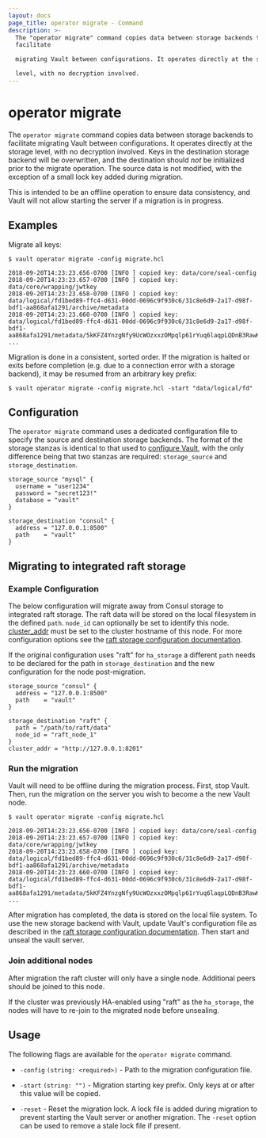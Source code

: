 ```yaml
---
layout: docs
page_title: operator migrate - Command
description: >-
  The "operator migrate" command copies data between storage backends to
  facilitate

  migrating Vault between configurations. It operates directly at the storage

  level, with no decryption involved.
---
```


# operator migrate

The `operator migrate` command copies data between storage backends to facilitate
migrating Vault between configurations. It operates directly at the storage
level, with no decryption involved. Keys in the destination storage backend will
be overwritten, and the destination should _not_ be initialized prior to the
migrate operation. The source data is not modified, with the exception of a small lock
key added during migration.

This is intended to be an offline operation to ensure data consistency, and Vault
will not allow starting the server if a migration is in progress.

## Examples

Migrate all keys:

```shell-session
$ vault operator migrate -config migrate.hcl

2018-09-20T14:23:23.656-0700 [INFO ] copied key: data/core/seal-config
2018-09-20T14:23:23.657-0700 [INFO ] copied key: data/core/wrapping/jwtkey
2018-09-20T14:23:23.658-0700 [INFO ] copied key: data/logical/fd1bed89-ffc4-d631-00dd-0696c9f930c6/31c8e6d9-2a17-d98f-bdf1-aa868afa1291/archive/metadata
2018-09-20T14:23:23.660-0700 [INFO ] copied key: data/logical/fd1bed89-ffc4-d631-00dd-0696c9f930c6/31c8e6d9-2a17-d98f-bdf1-aa868afa1291/metadata/5kKFZ4YnzgNfy9UcWOzxxzOMpqlp61rYuq6laqpLQDnB3RawKpqi7yBTrawj1P
...
```

Migration is done in a consistent, sorted order. If the migration is halted or
exits before completion (e.g. due to a connection error with a storage backend),
it may be resumed from an arbitrary key prefix:

```shell-session
$ vault operator migrate -config migrate.hcl -start "data/logical/fd"
```

## Configuration

The `operator migrate` command uses a dedicated configuration file to specify the source
and destination storage backends. The format of the storage stanzas is identical
to that used to [configure Vault](/docs/configuration/storage),
with the only difference being that two stanzas are required: `storage_source` and `storage_destination`.

```hcl
storage_source "mysql" {
  username = "user1234"
  password = "secret123!"
  database = "vault"
}

storage_destination "consul" {
  address = "127.0.0.1:8500"
  path    = "vault"
}
```

## Migrating to integrated raft storage

### Example Configuration

The below configuration will migrate away from Consul storage to integrated
raft storage. The raft data will be stored on the local filesystem in the
defined `path`. `node_id` can optionally be set to identify this node.
[cluster_addr](/docs/configuration#cluster_addr) must be set to the
cluster hostname of this node. For more configuration options see the [raft
storage configuration documentation](/docs/configuration/storage/raft).

If the original configuration uses "raft" for `ha_storage` a different
`path` needs to be declared for the path in `storage_destination` and the new
configuration for the node post-migration.

```hcl
storage_source "consul" {
  address = "127.0.0.1:8500"
  path    = "vault"
}

storage_destination "raft" {
  path = "/path/to/raft/data"
  node_id = "raft_node_1"
}
cluster_addr = "http://127.0.0.1:8201"
```

### Run the migration

Vault will need to be offline during the migration process. First, stop Vault.
Then, run the migration on the server you wish to become a the new Vault node.

```shell-session
$ vault operator migrate -config migrate.hcl

2018-09-20T14:23:23.656-0700 [INFO ] copied key: data/core/seal-config
2018-09-20T14:23:23.657-0700 [INFO ] copied key: data/core/wrapping/jwtkey
2018-09-20T14:23:23.658-0700 [INFO ] copied key: data/logical/fd1bed89-ffc4-d631-00dd-0696c9f930c6/31c8e6d9-2a17-d98f-bdf1-aa868afa1291/archive/metadata
2018-09-20T14:23:23.660-0700 [INFO ] copied key: data/logical/fd1bed89-ffc4-d631-00dd-0696c9f930c6/31c8e6d9-2a17-d98f-bdf1-aa868afa1291/metadata/5kKFZ4YnzgNfy9UcWOzxxzOMpqlp61rYuq6laqpLQDnB3RawKpqi7yBTrawj1P
...
```

After migration has completed, the data is stored on the local file system. To
use the new storage backend with Vault, update Vault's configuration file as
described in the [raft storage configuration
documentation](/docs/configuration/storage/raft). Then start and unseal the
vault server.

### Join additional nodes

After migration the raft cluster will only have a single node. Additional peers
should be joined to this node.

If the cluster was previously HA-enabled using "raft" as the `ha_storage`, the
nodes will have to re-join to the migrated node before unsealing.

## Usage

The following flags are available for the `operator migrate` command.

- `-config` `(string: <required>)` - Path to the migration configuration file.

- `-start` `(string: "")` - Migration starting key prefix. Only keys at or after this value will be copied.

- `-reset` - Reset the migration lock. A lock file is added during migration to prevent
  starting the Vault server or another migration. The `-reset` option can be used to
  remove a stale lock file if present.
